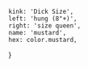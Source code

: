 
	kink: 'Dick Size',
	left: 'hung (8"+)',
	right: 'size queen',
	name: 'mustard',
	hex: color.mustard,
}
